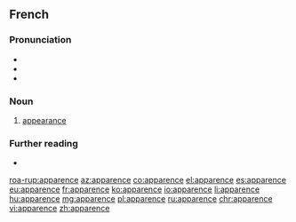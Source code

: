 ==French==

===Pronunciation===
* {{IPA|[apaʁɑ̃s]|lang=fr}}
* {{audio|Fr-apparence.ogg|audio|lang=fr}}
* {{audio|Fr-Paris--apparence.ogg|Audio (Paris)|lang=fr}}

===Noun===
{{fr-noun|f}}

# [[appearance]]

===Further reading===
* {{R:TLFi}}

[[roa-rup:apparence]]
[[az:apparence]]
[[co:apparence]]
[[el:apparence]]
[[es:apparence]]
[[eu:apparence]]
[[fr:apparence]]
[[ko:apparence]]
[[io:apparence]]
[[li:apparence]]
[[hu:apparence]]
[[mg:apparence]]
[[pl:apparence]]
[[ru:apparence]]
[[chr:apparence]]
[[vi:apparence]]
[[zh:apparence]]